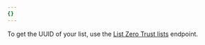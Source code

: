 ```yaml
---
{}
---
```


To get the UUID of your list, use the [List Zero Trust lists](/api/resources/zero_trust/subresources/gateway/subresources/lists/methods/list/) endpoint.

